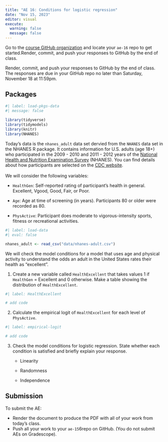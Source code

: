 ```yaml
---
title: "AE 16: Conditions for logistic regression"
date: "Nov 15, 2023"
editor: visual
execute: 
  warning: false
  message: false
---
```


::: callout-important
Go to the [course GitHub organization](https://github.com/sta210-fa23) and locate your `ae-16` repo to get started.Render, commit, and push your responses to GitHub by the end of class.

Render, commit, and push your responses to GitHub by the end of class. The responses are due in your GitHub repo no later than Saturday, November 18 at 11:59pm.
:::

## Packages

```r
#| label: load-pkgs-data
#| message: false
 
library(tidyverse)
library(tidymodels)
library(knitr)
library(NHANES)
```

Today's data is the `nhanes_adult` data set dervied from the `NHANES` data set in the NHANES R package. It contains information for U.S. adults (age 18+) who participated in the 2009 - 2010 and 2011 - 2012 years of the [National Health and Nutrition Examination Survey](https://www.cdc.gov/nchs/nhanes/index.htm) (NHANES). You can find details about how participants are selected on the [CDC website](https://www.cdc.gov/nchs/nhanes/participant/participant-selected.htm).\
\
We will consider the following variables:

-   `HealthGen`: Self-reported rating of participant's health in general. Excellent, Vgood, Good, Fair, or Poor.

-   `Age`: Age at time of screening (in years). Participants 80 or older were recorded as 80.

-   `PhysActive`: Participant does moderate to vigorous-intensity sports, fitness or recreational activities.

```r
#| label: load-data 
#| eval: false

nhanes_adult <- read_csv("data/nhanes-adult.csv")

```

We will check the model conditions for a model that uses age and physical activity to understand the odds an adult in the United States rates their health as "excellent".

1.  Create a new variable called `HealthExcellent` that takes values 1 if `HealthGen` = Excellent and 0 otherwise. Make a table showing the distribution of `HealthExcellent`.

```r
#| label: HealthExcellent

# add code

```

2.  Calculate the empirical logit of `HealthExcellent` for each level of `PhysActive`.

```r
#| label: empirical-logit

# add code

```

3.  Check the model conditions for logistic regression. State whether each condition is satisfied and briefly explain your response.
    -   Linearity

    -   Randomness

    -   Independence

## Submission

::: callout-important
To submit the AE:

-   Render the document to produce the PDF with all of your work from today's class.
-   Push all your work to your `ae-15`6repo on GitHub. (You do not submit AEs on Gradescope).
:::

